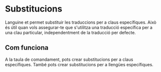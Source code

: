 # Substitucions

Languine et permet substituir les traduccions per a claus específiques. Això és útil quan vols assegurar-te que s'utilitza una traducció específica per a una clau particular, independentment de la traducció per defecte.

## Com funciona

A la taula de comandament, pots crear substitucions per a claus específiques. També pots crear substitucions per a llengües específiques.